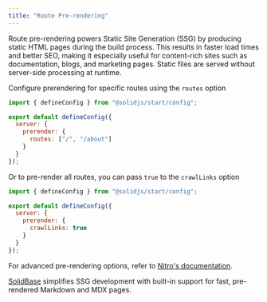 ```yaml
---
title: "Route Pre-rendering"
---
```


Route pre-rendering powers Static Site Generation (SSG) by producing static HTML pages during the build process.
This results in faster load times and better SEO, making it especially useful for content-rich sites such as documentation, blogs, and marketing pages.
Static files are served without server-side processing at runtime.

Configure prerendering for specific routes using the `routes` option

```js { 6 }
import { defineConfig } from "@solidjs/start/config";

export default defineConfig({
  server: {
    prerender: {
      routes: ["/", "/about"]
    }
  }
});
```

Or to pre-render all routes, you can pass `true` to the `crawlLinks` option

```js { 6 }
import { defineConfig } from "@solidjs/start/config";

export default defineConfig({
  server: {
    prerender: {
      crawlLinks: true
    }
  }
});
```

For advanced pre-rendering options, refer to [Nitro's documentation](https://nitro.build/config#prerender).

[SolidBase](https://solidbase.dev) simplifies SSG development with built-in support for fast, pre-rendered Markdown and MDX pages.
